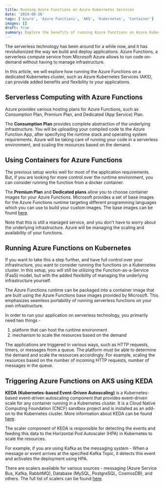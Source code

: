 ```yaml
---
title: Running Azure Functions on Azure Kubernetes Services
date: '2024-08-26'
tags: ['Azure', 'Azure Functions', 'AKS', 'Kubernetes', 'Container']
images: []
draft: true
summary: Explore the benefits of running Azure Functions on Azure Kubernetes Services (AKS).
---
```


The serverless technology has been around for a while now, and it has revolutionized the way we build and deploy applications.
Azure Functions, a serverless compute service from Microsoft Azure allows to run code on-demand without having to manage infrastructure.

In this article, we will explore how running the Azure Functions on a dedicated Kubernetes cluster, such as Azure Kubernetes Services (AKS), can provide added benefits and flexibility to your applications.

## Serverless Computing with Azure Functions

Azure provides various hosting plans for Azure Functions, such as Consumption Plan, Premium Plan, and Dedicated (App Service) Plan.

The **Consumption Plan** provides complete abstraction of the underlying infrastructure.
You will be uploading your compiled code to the Azure Function App, after specifying the runtime stack and operating system requirements.
Azure will be taking care of running your code in a serverless environment, and scaling the resources based on the demand.

## Using Containers for Azure Functions

The previous setup works well for most of the application requirements.
But, if you are looking for more control over the runtime environment, you can consider running the function from a docker container.

The **Premium Plan** and **Dedicated plans** allow you to choose container images for your Azure Functions.
Microsoft provides a set of base images for the Azure Functions runtime targeting different programming languages which you can use to build your custom images. The base images can be found [here](https://mcr.microsoft.com/catalog?search=functions).

Note that this is still a managed service, and you don't have to worry about the underlying infrastructure.
Azure will be managing the scaling and availability of your functions.

## Running Azure Functions on Kubernetes

If you want to take this a step further, and have full control over your infrastructure, you want to consider running the functions on a Kubernetes cluster.
In this setup, you will still be utilizing the Function-as-a-Service (FaaS) model, but with the added flexibility of managing the underlying infrastructure yourself.

The Azure Functions runtime can be packaged into a container image that are built using the Azure Functions base images provided by Microsoft.
This emphasizes seamless portability of running serverless functions on your own infrastructure.

In order to run your application on serverless technology, you primarily need two things -

1. platform that can host the runtime environment
1. mechanism to scale the resources based on the demand

The applications are triggered in various ways, such as HTTP requests, timers, or messages from a queue. The platform must be able to determine the demand and scale the resources accordingly.
For example, scaling the resources based on the number of incoming HTTP requests, number of messages in the queue.

## Triggering Azure Functions on AKS using KEDA

**KEDA (Kubernetes-based Event-Driven Autoscaling)** is a Kubernetes-based event-driven autoscaling component that provides event-driven scale for any container running in a Kubernetes cluster.
It is a Cloud Native Computing Foundation (CNCF) sandbox project and is installed as an add-on to the Kubernetes cluster.
More information about KEDA can be found [here](https://keda.sh/).

The scaler component of KEDA is responsible for detecting the events and feeding this data to the Horizontal Pod Autoscaler (HPA) in Kubernetes to scale the resources.

For example, if you are using Kafka as the messaging system -
When a message or event arrives at the specified Kafka Topic, it detects this event and activates the deployment using HPA.

There are scalers available for various sources - messaging (Azure Service Bus, Kafka, RabbitMQ), Database (MySQL, PostgreSQL, CosmosDB), and others. The full list of scalers can be found [here](https://keda.sh/docs/2.15/scalers/).
